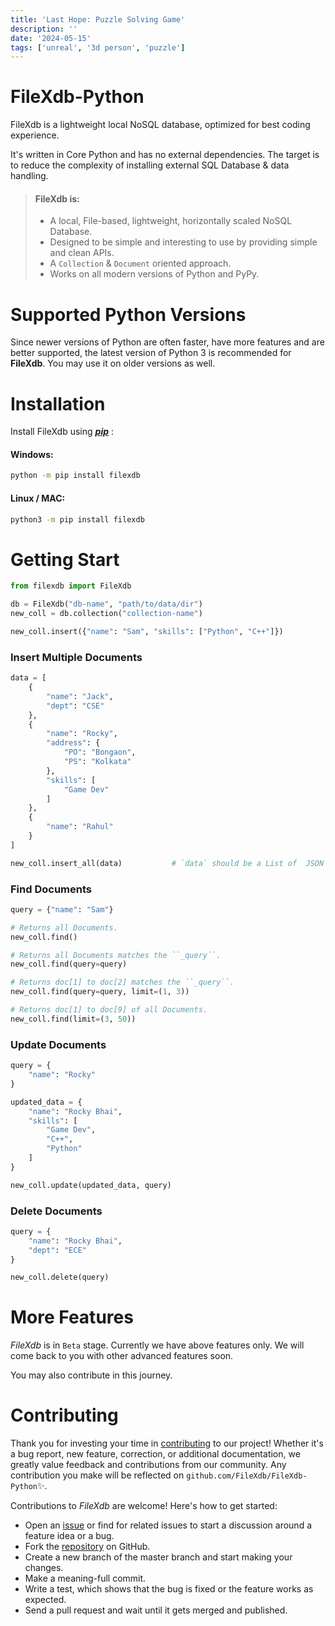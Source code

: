 ```yaml
---
title: 'Last Hope: Puzzle Solving Game'
description: ''
date: '2024-05-15'
tags: ['unreal', '3d person', 'puzzle']
---
```



# FileXdb-Python
FileXdb is a lightweight local NoSQL database, optimized for best coding experience.

It's written in Core Python and has no external dependencies. The target is to reduce the complexity of installing external SQL Database & data handling. 

> #### FileXdb is:
> - A local, File-based, lightweight, horizontally scaled NoSQL Database.
> - Designed to be simple and interesting to use by providing simple and clean APIs.
> - A `Collection` & `Document` oriented approach.
> - Works on all modern versions of Python and PyPy.


# Supported Python Versions
Since newer versions of Python are often faster, have more features and are better supported, the latest version of Python 3 is recommended for **FileXdb**. You may use it on older versions as well.

# Installation
Install FileXdb using _**[pip](https://pip.pypa.io/en/stable/getting-started/)**_ :

#### Windows:
```sh
python -m pip install filexdb
```

#### Linux / MAC:
```sh
python3 -m pip install filexdb
```

# Getting Start
```python
from filexdb import FileXdb

db = FileXdb("db-name", "path/to/data/dir")
new_coll = db.collection("collection-name")

new_coll.insert({"name": "Sam", "skills": ["Python", "C++"]})
```


### Insert Multiple Documents
```python
data = [
    {
        "name": "Jack",
        "dept": "CSE"
    },
    {
        "name": "Rocky", 
        "address": {
            "PO": "Bongaon", 
            "PS": "Kolkata"
        }, 
        "skills": [
            "Game Dev"
        ]
    },
    {
        "name": "Rahul"
    }
]

new_coll.insert_all(data)           # `data` should be a List of  JSON Object
```


### Find Documents

```python
query = {"name": "Sam"}

# Returns all Documents.
new_coll.find()  

# Returns all Documents matches the ``_query``.
new_coll.find(query=query)  

# Returns doc[1] to doc[2] matches the ``_query``.
new_coll.find(query=query, limit=(1, 3))  

# Returns doc[1] to doc[9] of all Documents.
new_coll.find(limit=(3, 50))
```


### Update Documents
```python
query = {
    "name": "Rocky"
}

updated_data = {
    "name": "Rocky Bhai",
    "skills": [
        "Game Dev", 
        "C++", 
        "Python"
    ]
}

new_coll.update(updated_data, query)
```


### Delete Documents
```python
query = {
    "name": "Rocky Bhai", 
    "dept": "ECE"
}

new_coll.delete(query)
```

# More Features
_FileXdb_ is in `Beta` stage. Currently we have above features only. We will come back to you with other advanced features soon.

You may also contribute in this journey.



# Contributing

Thank you for investing your time in [contributing](https://github.com/FileXdb/FileXdb-Python/blob/master/CONTRIBUTING.md) to our project! Whether it's a bug report, new feature, correction, or additional documentation, we greatly value feedback and contributions from our community. Any contribution you make will be reflected on `github.com/FileXdb/FileXdb-Python`✨.

Contributions to _FileXdb_ are welcome! Here's how to get started:

- Open an [issue](https://github.com/FileXdb/FileXdb-Python/issues) or find for related issues to start a discussion around a feature idea or a bug.
- Fork the [repository](https://github.com/FileXdb/FileXdb-Python) on GitHub.
- Create a new branch of the master branch and start making your changes.
- Make a meaning-full commit.
- Write a test, which shows that the bug is fixed or the feature works as expected.
- Send a pull request and wait until it gets merged and published.
